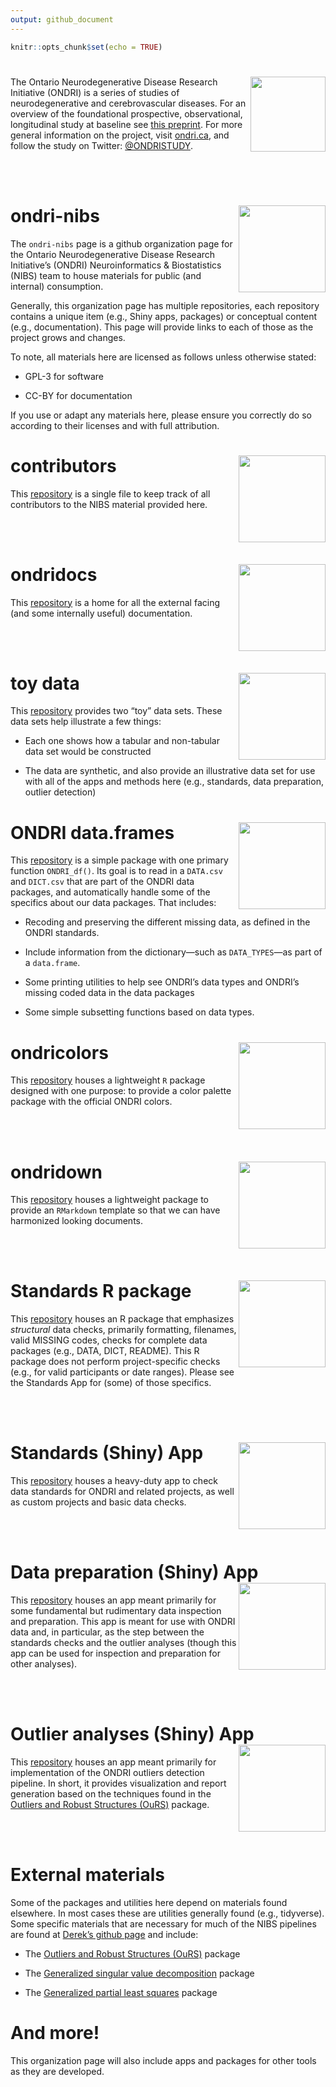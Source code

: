 ```yaml
---
output: github_document
---
```


```r
knitr::opts_chunk$set(echo = TRUE)
```

# <img src='etc/ONDRIlogo.png' align="right" height="120"/>

The Ontario Neurodegenerative Disease Research Initiative (ONDRI) is a series of studies of neurodegenerative and cerebrovascular diseases. For an overview of the foundational prospective, observational, longitudinal study at baseline see [this preprint](https://www.medrxiv.org/content/10.1101/2020.07.30.20165456v1.full). For more general information on the project, visit [ondri.ca](https://ondri.ca/), and follow the study on Twitter: [\@ONDRISTUDY](https://twitter.com/ONDRISTUDY/).

<br><br>

# ondri-nibs <img src='etc/ondrinibs_hex.png' align="right" height="139"/>

The `ondri-nibs` page is a github organization page for the Ontario Neurodegenerative Disease Research Initiative's (ONDRI) Neuroinformatics & Biostatistics (NIBS) team to house materials for public (and internal) consumption.

Generally, this organization page has multiple repositories, each repository contains a unique item (e.g., Shiny apps, packages) or conceptual content (e.g., documentation). This page will provide links to each of those as the project grows and changes.

To note, all materials here are licensed as follows unless otherwise stated:

* GPL-3 for software

* CC-BY for documentation

If you use or adapt any materials here, please ensure you correctly do so according to their licenses and with full attribution. 


# contributors <img src='etc/contributors_hex.png' align="right" height="139"/>

This [repository](https://github.com/ondri-nibs/contributors) is a single file to keep track of all contributors to the NIBS material provided here. 

<br><br>

# ondridocs <img src='etc/ondridocs.png' align="right" height="139"/>

This [repository](https://github.com/ondri-nibs/documentation) is a home for all the external facing (and some internally useful) documentation.


<br><br>

# toy data <img src='etc/toy_data_hex.png' align="right" height="139"/>

This [repository](https://github.com/ondri-nibs/toy_data) provides two "toy" data sets. These data sets help illustrate a few things:

* Each one shows how a tabular and non-tabular data set would be constructed

* The data are synthetic, and also provide an illustrative data set for use with all of the apps and methods here (e.g., standards, data preparation, outlier detection)


# ONDRI data.frames <img src='etc/ONDRIdf.png' align="right" height="139"/>

This [repository](https://github.com/ondri-nibs/ONDRIdf) is a simple package with one primary function `ONDRI_df()`. Its goal is to read in a `DATA.csv` and `DICT.csv` that are part of the ONDRI data packages, and automatically handle some of the specifics about our data packages. That includes:  

* Recoding and preserving the different missing data, as defined in the ONDRI standards. 

* Include information from the dictionary---such as `DATA_TYPES`---as part of a `data.frame`. 

* Some printing utilities to help see ONDRI's data types and ONDRI's missing coded data in the data packages

* Some simple subsetting functions based on data types. 


# ondricolors <img src='etc/ondricolors.png' align="right" height="139"/>

This [repository](https://github.com/ondri-nibs/ondricolors) houses a lightweight `R` package designed with one purpose: to provide a color palette package with the official ONDRI colors.

<br><br>

# ondridown <img src='etc/ondridown_hex.png' align="right" height="139"/>

This [repository](https://github.com/ondri-nibs/ondridown) houses a lightweight package to provide an `RMarkdown` template so that we can have harmonized looking documents.

<br><br>

# Standards R package <img src='etc/ondri_standards_logo.png' align="right" height="139"/>


This [repository](https://github.com/ondri-nibs/standards_package) houses an R package that emphasizes *structural* data checks, primarily formatting, filenames, valid MISSING codes, checks for complete data packages (e.g., DATA, DICT, README). This R package does not perform project-specific checks (e.g., for valid participants or date ranges). Please see the Standards App for (some) of those specifics.

<br><br>

# Standards (Shiny) App <img src='etc/standards_app_hex.png' align="right" height="139"/>


This [repository](https://github.com/ondri-nibs/standards_app) houses a heavy-duty app to check data standards for ONDRI and related projects, as well as custom projects and basic data checks.

<br><br>

# Data preparation (Shiny) App <img src='etc/dataprep_app_logo.png' align="right" height="139"/>


This [repository](https://github.com/ondri-nibs/dataprep_app) houses an app meant primarily for some fundamental but rudimentary data inspection and preparation. This app is meant for use with ONDRI data and, in particular, as the step between the standards checks and the outlier analyses (though this app can be used for inspection and preparation for other analyses).

<br><br>

# Outlier analyses (Shiny) App <img src='etc/outliers_app_logo.png' align="right" height="139"/>


This [repository](https://github.com/ondri-nibs/outliers_app) houses an app meant primarily for implementation of the ONDRI outliers detection pipeline. In short, it provides visualization and report generation based on the techniques found in the [Outliers and Robust Structures (OuRS)](https://github.com/derekbeaton/OuRS) package.

<br><br>


# External materials


Some of the packages and utilities here depend on materials found elsewhere. In most cases these are utilities generally found (e.g., tidyverse). Some specific materials that are necessary for much of the NIBS pipelines are found at [Derek's github page](https://github.com/derekbeaton/) and include:

* The [Outliers and Robust Structures (OuRS)](https://github.com/derekbeaton/OuRS) package

* The [Generalized singular value decomposition](https://github.com/derekbeaton/GSVD) package

* The [Generalized partial least squares](https://github.com/derekbeaton/GPLS) package



# And more!

This organization page will also include apps and packages for other tools as they are developed.